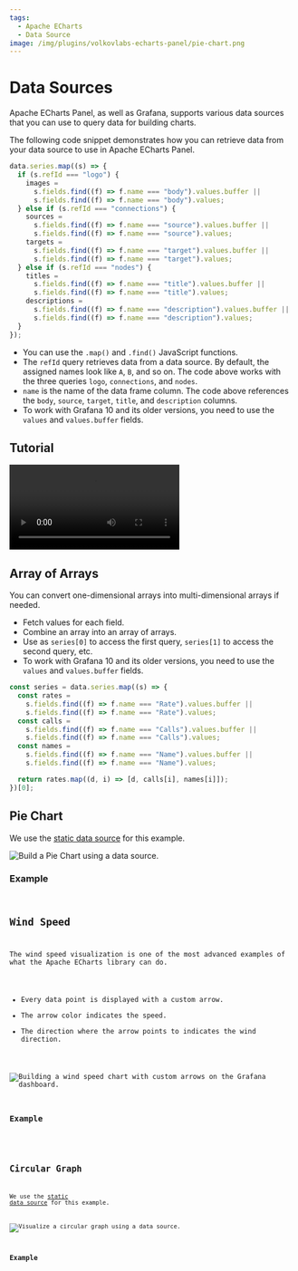 ```yaml
---
tags:
  - Apache ECharts
  - Data Source
image: /img/plugins/volkovlabs-echarts-panel/pie-chart.png
---
```



# Data Sources

Apache ECharts Panel, as well as Grafana, supports various data sources that you can use to query data for building charts.

The following code snippet demonstrates how you can retrieve data from your data source to use in Apache ECharts Panel.

```javascript
data.series.map((s) => {
  if (s.refId === "logo") {
    images =
      s.fields.find((f) => f.name === "body").values.buffer ||
      s.fields.find((f) => f.name === "body").values;
  } else if (s.refId === "connections") {
    sources =
      s.fields.find((f) => f.name === "source").values.buffer ||
      s.fields.find((f) => f.name === "source").values;
    targets =
      s.fields.find((f) => f.name === "target").values.buffer ||
      s.fields.find((f) => f.name === "target").values;
  } else if (s.refId === "nodes") {
    titles =
      s.fields.find((f) => f.name === "title").values.buffer ||
      s.fields.find((f) => f.name === "title").values;
    descriptions =
      s.fields.find((f) => f.name === "description").values.buffer ||
      s.fields.find((f) => f.name === "description").values;
  }
});
```

- You can use the `.map()` and `.find()` JavaScript functions.
- The `refId` query retrieves data from a data source. By default, the assigned names look like `A`, `B`, and so on. The code above works with the three queries `logo`, `connections`, and `nodes`.
- `name` is the name of the data frame column. The code above references the `body`, `source`, `target`, `title`, and `description` columns.
- To work with Grafana 10 and its older versions, you need to use the `values` and `values.buffer` fields.

## Tutorial

<Video
  src="https://www.youtube.com/embed/K5YNMSIm9AM"
  title="How to use Data Source in Apache ECharts in 90 seconds."
/>

## Array of Arrays

You can convert one-dimensional arrays into multi-dimensional arrays if needed.

- Fetch values for each field.
- Combine an array into an array of arrays.
- Use as `series[0]` to access the first query, `series[1]` to access the second query, etc.
- To work with Grafana 10 and its older versions, you need to use the `values` and `values.buffer` fields.

```javascript
const series = data.series.map((s) => {
  const rates =
    s.fields.find((f) => f.name === "Rate").values.buffer ||
    s.fields.find((f) => f.name === "Rate").values;
  const calls =
    s.fields.find((f) => f.name === "Calls").values.buffer ||
    s.fields.find((f) => f.name === "Calls").values;
  const names =
    s.fields.find((f) => f.name === "Name").values.buffer ||
    s.fields.find((f) => f.name === "Name").values;

  return rates.map((d, i) => [d, calls[i], names[i]]);
})[0];
```

## Pie Chart

We use the [static data source](/plugins/volkovlabs-static-datasource) for this example.

<Image
  title="Build a Pie Chart using a data source."
  src="/img/plugins/volkovlabs-echarts-panel/pie-chart.png"
/>

### Example

<Code
  url="https://github.com/VolkovLabs/volkovlabs.io/blob/main/docs/volkovlabs-echarts-panel/pie.js"
  language="js"
/>

## Wind Speed

The wind speed visualization is one of the most advanced examples of what the Apache ECharts library can do.

- Every data point is displayed with a custom arrow.
- The arrow color indicates the speed.
- The direction where the arrow points to indicates the wind direction.

<Image
  title="Building a wind speed chart with custom arrows on the Grafana dashboard."
  src="/img/plugins/volkovlabs-echarts-panel/wind-speed.png"
/>

### Example

<Code
  url="https://github.com/VolkovLabs/volkovlabs.io/blob/main/docs/volkovlabs-echarts-panel/wind.js"
  language="js"
/>

## Circular Graph

We use the [static data source](/plugins/volkovlabs-static-datasource) for this example.

<Image
  title="Visualize a circular graph using a data source."
  src="/img/plugins/volkovlabs-echarts-panel/circular-graph.png"
/>

### Example

<Code
  url="https://github.com/VolkovLabs/volkovlabs.io/blob/main/docs/volkovlabs-echarts-panel/graph.js"
  language="js"
/>
